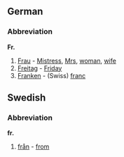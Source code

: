 ==German==
===Abbreviation===
'''Fr.'''
# [[Frau]] - [[Mistress]], [[Mrs]], [[woman]], [[wife]]
# [[Freitag]] - [[Friday]]
# [[Franken]] - (Swiss) [[franc]]

==Swedish==
===Abbreviation===
'''fr.'''

# [[från]] - [[from]]